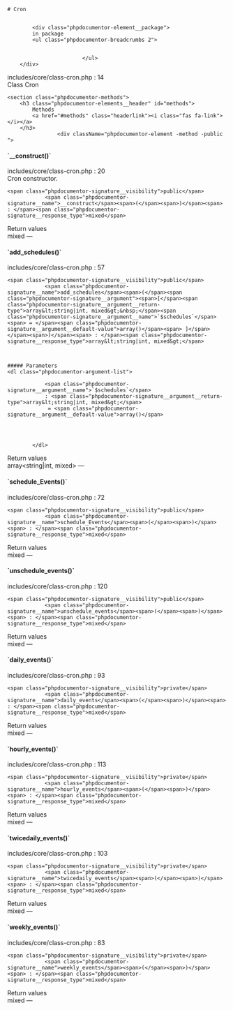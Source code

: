

<div class="phpdocumentor-element -class">

    # Cron

    
            <div class="phpdocumentor-element__package">
            in package
            <ul class="phpdocumentor-breadcrumbs 2">
                                   
                                   
                            </ul>
        </div>
    
    
    


<div class="phpdocumentor-element-found-in">
    <Link href="../files/includes-core-class-cron.html#source-view.14">includes/core/class-cron.php</Link> : <span class="phpdocumentor-element-found-in__line">14</span>
</div>

<div class="phpdocumentor-summary">
Class Cron
</div>


















    <section class="phpdocumentor-methods">
        <h3 class="phpdocumentor-elements__header" id="methods">
            Methods
            <a href="#methods" class="headerlink"><i class="fas fa-link"></i></a>
        </h3>
                    <div className="phpdocumentor-element -method -public ">
<h4 class="phpdocumentor-element__name" id="method___construct">
    `__construct()`
    <a href="#method___construct" class="headerlink"><i class="fas fa-link"></i></a>
</h4>

<div class="phpdocumentor-element-found-in">
    <Link href="../files/includes-core-class-cron.html#source-view.20">includes/core/class-cron.php</Link> : <span class="phpdocumentor-element-found-in__line">20</span>
</div>

<div class="phpdocumentor-summary">
Cron constructor.
</div>


    <span class="phpdocumentor-signature__visibility">public</span>
                <span class="phpdocumentor-signature__name">__construct</span><span>(</span><span>)</span><span> : </span><span class="phpdocumentor-signature__response_type">mixed</span>






<div className="text-bold">Return values</div>
<span class="phpdocumentor-signature__response_type">mixed</span> &mdash; <span class="phpdocumentor-return-value__description"></span><div className="py-4"></div>

</div>
                    <div className="phpdocumentor-element -method -public ">
<h4 class="phpdocumentor-element__name" id="method_add_schedules">
    `add_schedules()`
    <a href="#method_add_schedules" class="headerlink"><i class="fas fa-link"></i></a>
</h4>

<div class="phpdocumentor-element-found-in">
    <Link href="../files/includes-core-class-cron.html#source-view.57">includes/core/class-cron.php</Link> : <span class="phpdocumentor-element-found-in__line">57</span>
</div>



    <span class="phpdocumentor-signature__visibility">public</span>
                <span class="phpdocumentor-signature__name">add_schedules</span><span>(</span><span class="phpdocumentor-signature__argument"><span>[</span><span class="phpdocumentor-signature__argument__return-type">array&lt;string|int, mixed&gt;&nbsp;</span><span class="phpdocumentor-signature__argument__name">`$schedules`</span><span> = </span><span class="phpdocumentor-signature__argument__default-value">array()</span><span> ]</span></span><span>)</span><span> : </span><span class="phpdocumentor-signature__response_type">array&lt;string|int, mixed&gt;</span>



    ##### Parameters
    <dl class="phpdocumentor-argument-list">
                    
                <span class="phpdocumentor-signature__argument__name">`$schedules`</span>
                : <span class="phpdocumentor-signature__argument__return-type">array&lt;string|int, mixed&gt;</span>
                 = <span class="phpdocumentor-signature__argument__default-value">array()</span>            
           
                 

           
            </dl>



<div className="text-bold">Return values</div>
<span class="phpdocumentor-signature__response_type">array&lt;string|int, mixed&gt;</span> &mdash; <span class="phpdocumentor-return-value__description"></span><div className="py-4"></div>

</div>
                    <div className="phpdocumentor-element -method -public ">
<h4 class="phpdocumentor-element__name" id="method_schedule_Events">
    `schedule_Events()`
    <a href="#method_schedule_Events" class="headerlink"><i class="fas fa-link"></i></a>
</h4>

<div class="phpdocumentor-element-found-in">
    <Link href="../files/includes-core-class-cron.html#source-view.72">includes/core/class-cron.php</Link> : <span class="phpdocumentor-element-found-in__line">72</span>
</div>



    <span class="phpdocumentor-signature__visibility">public</span>
                <span class="phpdocumentor-signature__name">schedule_Events</span><span>(</span><span>)</span><span> : </span><span class="phpdocumentor-signature__response_type">mixed</span>






<div className="text-bold">Return values</div>
<span class="phpdocumentor-signature__response_type">mixed</span> &mdash; <span class="phpdocumentor-return-value__description"></span><div className="py-4"></div>

</div>
                    <div className="phpdocumentor-element -method -public ">
<h4 class="phpdocumentor-element__name" id="method_unschedule_events">
    `unschedule_events()`
    <a href="#method_unschedule_events" class="headerlink"><i class="fas fa-link"></i></a>
</h4>

<div class="phpdocumentor-element-found-in">
    <Link href="../files/includes-core-class-cron.html#source-view.120">includes/core/class-cron.php</Link> : <span class="phpdocumentor-element-found-in__line">120</span>
</div>



    <span class="phpdocumentor-signature__visibility">public</span>
                <span class="phpdocumentor-signature__name">unschedule_events</span><span>(</span><span>)</span><span> : </span><span class="phpdocumentor-signature__response_type">mixed</span>





<div className="text-bold">Return values</div>
<span class="phpdocumentor-signature__response_type">mixed</span> &mdash; <span class="phpdocumentor-return-value__description"></span><div className="py-4"></div>

</div>
                    <div className="phpdocumentor-element -method -private ">
<h4 class="phpdocumentor-element__name" id="method_daily_events">
    `daily_events()`
    <a href="#method_daily_events" class="headerlink"><i class="fas fa-link"></i></a>
</h4>

<div class="phpdocumentor-element-found-in">
    <Link href="../files/includes-core-class-cron.html#source-view.93">includes/core/class-cron.php</Link> : <span class="phpdocumentor-element-found-in__line">93</span>
</div>



    <span class="phpdocumentor-signature__visibility">private</span>
                <span class="phpdocumentor-signature__name">daily_events</span><span>(</span><span>)</span><span> : </span><span class="phpdocumentor-signature__response_type">mixed</span>






<div className="text-bold">Return values</div>
<span class="phpdocumentor-signature__response_type">mixed</span> &mdash; <span class="phpdocumentor-return-value__description"></span><div className="py-4"></div>

</div>
                    <div className="phpdocumentor-element -method -private ">
<h4 class="phpdocumentor-element__name" id="method_hourly_events">
    `hourly_events()`
    <a href="#method_hourly_events" class="headerlink"><i class="fas fa-link"></i></a>
</h4>

<div class="phpdocumentor-element-found-in">
    <Link href="../files/includes-core-class-cron.html#source-view.113">includes/core/class-cron.php</Link> : <span class="phpdocumentor-element-found-in__line">113</span>
</div>



    <span class="phpdocumentor-signature__visibility">private</span>
                <span class="phpdocumentor-signature__name">hourly_events</span><span>(</span><span>)</span><span> : </span><span class="phpdocumentor-signature__response_type">mixed</span>






<div className="text-bold">Return values</div>
<span class="phpdocumentor-signature__response_type">mixed</span> &mdash; <span class="phpdocumentor-return-value__description"></span><div className="py-4"></div>

</div>
                    <div className="phpdocumentor-element -method -private ">
<h4 class="phpdocumentor-element__name" id="method_twicedaily_events">
    `twicedaily_events()`
    <a href="#method_twicedaily_events" class="headerlink"><i class="fas fa-link"></i></a>
</h4>

<div class="phpdocumentor-element-found-in">
    <Link href="../files/includes-core-class-cron.html#source-view.103">includes/core/class-cron.php</Link> : <span class="phpdocumentor-element-found-in__line">103</span>
</div>



    <span class="phpdocumentor-signature__visibility">private</span>
                <span class="phpdocumentor-signature__name">twicedaily_events</span><span>(</span><span>)</span><span> : </span><span class="phpdocumentor-signature__response_type">mixed</span>






<div className="text-bold">Return values</div>
<span class="phpdocumentor-signature__response_type">mixed</span> &mdash; <span class="phpdocumentor-return-value__description"></span><div className="py-4"></div>

</div>
                    <div className="phpdocumentor-element -method -private ">
<h4 class="phpdocumentor-element__name" id="method_weekly_events">
    `weekly_events()`
    <a href="#method_weekly_events" class="headerlink"><i class="fas fa-link"></i></a>
</h4>

<div class="phpdocumentor-element-found-in">
    <Link href="../files/includes-core-class-cron.html#source-view.83">includes/core/class-cron.php</Link> : <span class="phpdocumentor-element-found-in__line">83</span>
</div>



    <span class="phpdocumentor-signature__visibility">private</span>
                <span class="phpdocumentor-signature__name">weekly_events</span><span>(</span><span>)</span><span> : </span><span class="phpdocumentor-signature__response_type">mixed</span>






<div className="text-bold">Return values</div>
<span class="phpdocumentor-signature__response_type">mixed</span> &mdash; <span class="phpdocumentor-return-value__description"></span><div className="py-4"></div>

</div>
            </section>

</div>
